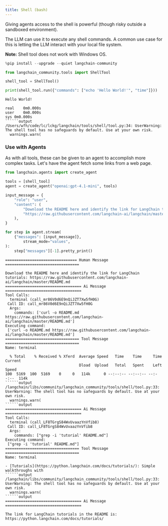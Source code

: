 ```yaml
---
title: Shell (bash)
---
```


Giving agents access to the shell is powerful (though risky outside a sandboxed environment).

The LLM can use it to execute any shell commands. A common use case for this is letting the LLM interact with your local file system.

**Note:** Shell tool does not work with Windows OS.


```python
%pip install --upgrade --quiet langchain-community
```


```python
from langchain_community.tools import ShellTool

shell_tool = ShellTool()
```


```python
print(shell_tool.run({"commands": ["echo 'Hello World!'", "time"]}))
```
```output
Hello World!

real	0m0.000s
user	0m0.000s
sys	0m0.000s
``````output
/Users/wfh/code/lc/lckg/langchain/tools/shell/tool.py:34: UserWarning: The shell tool has no safeguards by default. Use at your own risk.
  warnings.warn(
```
### Use with Agents

As with all tools, these can be given to an agent to accomplish more complex tasks. Let's have the agent fetch some links from a web page.


```python
from langchain.agents import create_agent

tools = [shell_tool]
agent = create_agent("openai:gpt-4.1-mini", tools)

input_message = {
    "role": "user",
    "content": (
        "Download the README here and identify the link for LangChain tutorials: "
        "https://raw.githubusercontent.com/langchain-ai/langchain/master/README.md"
    ),
}

for step in agent.stream(
    {"messages": [input_message]},
        stream_mode="values",
):
    step["messages"][-1].pretty_print()
```
```output
================================ Human Message =================================

Download the README here and identify the link for LangChain tutorials: https://raw.githubusercontent.com/langchain-ai/langchain/master/README.md
================================== Ai Message ==================================
Tool Calls:
  terminal (call_mr86V0d6E9nQiJZT7Xw5fH0G)
 Call ID: call_mr86V0d6E9nQiJZT7Xw5fH0G
  Args:
    commands: ['curl -o README.md https://raw.githubusercontent.com/langchain-ai/langchain/master/README.md']
Executing command:
 ['curl -o README.md https://raw.githubusercontent.com/langchain-ai/langchain/master/README.md']
================================= Tool Message =================================
Name: terminal

  % Total    % Received % Xferd  Average Speed   Time    Time     Time  Current
                                 Dload  Upload   Total   Spent    Left  Speed
100  5169  100  5169    0     0   114k      0 --:--:-- --:--:-- --:--:--  114k
``````output
/langchain/libs/community/langchain_community/tools/shell/tool.py:33: UserWarning: The shell tool has no safeguards by default. Use at your own risk.
  warnings.warn(
``````output
================================== Ai Message ==================================
Tool Calls:
  terminal (call_LF8TGrgS84WvUvaazYnVfib8)
 Call ID: call_LF8TGrgS84WvUvaazYnVfib8
  Args:
    commands: ["grep -i 'tutorial' README.md"]
Executing command:
 ["grep -i 'tutorial' README.md"]
================================= Tool Message =================================
Name: terminal

- [Tutorials](https://python.langchain.com/docs/tutorials/): Simple walkthroughs with
``````output
/langchain/libs/community/langchain_community/tools/shell/tool.py:33: UserWarning: The shell tool has no safeguards by default. Use at your own risk.
  warnings.warn(
``````output
================================== Ai Message ==================================

The link for LangChain tutorials in the README is: https://python.langchain.com/docs/tutorials/
```

```python

```
